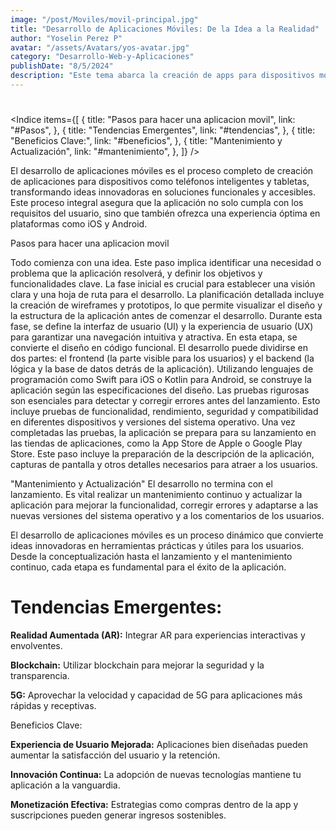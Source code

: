 ```yaml
---
image: "/post/Moviles/movil-principal.jpg"
title: "Desarrollo de Aplicaciones Móviles: De la Idea a la Realidad"
author: "Yoselin Perez P"
avatar: "/assets/Avatars/yos-avatar.jpg"
category: "Desarrollo-Web-y-Aplicaciones"
publishDate: "8/5/2024"
description: "Este tema abarca la creación de apps para dispositivos móviles, desde la idea inicial hasta su lanzamiento, incluyendo diseño, desarrollo y pruebas."
---
```


<Divider />

# <ImageMDX src="/post/Moviles/movil1.jpg" alt="Moviles" width={600} height={800} />

<Indice
  items={[
    {
      title: "Pasos para hacer una aplicacion movil",
      link: "#Pasos",
    },
    {
      title: "Tendencias Emergentes",
      link: "#tendencias",
    },
    {
      title: "Beneficios Clave:",
      link: "#beneficios",
    },
    {
      title: "Mantenimiento y Actualización",
      link: "#mantenimiento",
    },
  ]}
/>

<Parrafo>
  El desarrollo de aplicaciones móviles es el proceso completo de creación de aplicaciones para dispositivos como teléfonos
  inteligentes y tabletas, transformando ideas innovadoras en soluciones funcionales y accesibles. Este proceso integral asegura
  que la aplicación no solo cumpla con los requisitos del usuario, sino que también ofrezca una experiencia óptima en plataformas
  como iOS y Android.
</Parrafo>

<ImageMDX src="/post/Moviles/movil2.jpg" alt="Moviles" width={600} height={800} />

<SubSeccion id="Pasos"> Pasos para hacer una aplicacion movil </SubSeccion>

<Accordion title="Concepción de la Idea">
  <Parrafo>
    Todo comienza con una idea. Este paso implica identificar una necesidad o problema que la aplicación resolverá, y definir los
    objetivos y funcionalidades clave. La fase inicial es crucial para establecer una visión clara y una hoja de ruta para el
    desarrollo.
  </Parrafo>
</Accordion>

<Accordion title="Planificación y Diseño">
  <Parrafo>
    La planificación detallada incluye la creación de wireframes y prototipos, lo que permite visualizar el diseño y la estructura
    de la aplicación antes de comenzar el desarrollo. Durante esta fase, se define la interfaz de usuario (UI) y la experiencia de
    usuario (UX) para garantizar una navegación intuitiva y atractiva.
  </Parrafo>
</Accordion>

<Accordion title="Desarrollo">
  <Parrafo>
    En esta etapa, se convierte el diseño en código funcional. El desarrollo puede dividirse en dos partes: el frontend (la parte
    visible para los usuarios) y el backend (la lógica y la base de datos detrás de la aplicación). Utilizando lenguajes de
    programación como Swift para iOS o Kotlin para Android, se construye la aplicación según las especificaciones del diseño.
  </Parrafo>
</Accordion>

<Accordion title="Pruebas">
  <Parrafo>
    Las pruebas rigurosas son esenciales para detectar y corregir errores antes del lanzamiento. Esto incluye pruebas de
    funcionalidad, rendimiento, seguridad y compatibilidad en diferentes dispositivos y versiones del sistema operativo.
  </Parrafo>
</Accordion>

<Accordion title="Lanzamiento">
  <Parrafo>
    Una vez completadas las pruebas, la aplicación se prepara para su lanzamiento en las tiendas de aplicaciones, como la App
    Store de Apple o Google Play Store. Este paso incluye la preparación de la descripción de la aplicación, capturas de pantalla
    y otros detalles necesarios para atraer a los usuarios.
  </Parrafo>
</Accordion>

<YouTubeVideo url="https://www.youtube.com/watch?v=3_dwKqCsbis" />

<Divider />

<SubSeccion id="mantenimiento">"Mantenimiento y Actualización" </SubSeccion>
  <Parrafo>
  El desarrollo no termina con el lanzamiento. Es vital realizar un mantenimiento continuo y actualizar la aplicación para mejorar la funcionalidad, corregir errores y adaptarse a las nuevas versiones del sistema operativo y a los comentarios de los usuarios.

  </Parrafo>

<ImageMDX src="/post/Moviles/movil3.png" alt="Moviles" width={600} height={800} />

<Parrafo>
  El desarrollo de aplicaciones móviles es un proceso dinámico que convierte ideas innovadoras en herramientas prácticas y útiles
  para los usuarios. Desde la conceptualización hasta el lanzamiento y el mantenimiento continuo, cada etapa es fundamental para
  el éxito de la aplicación.
</Parrafo>

<ImageMDX src="/post/Moviles/movil2.jpg" alt="Moviles" width={600} height={800} />

# <SubSeccion id="tendencias"> Tendencias Emergentes: </SubSeccion>

<Parrafo>

**Realidad Aumentada (AR):** Integrar AR para experiencias interactivas y envolventes.

**Blockchain:** Utilizar blockchain para mejorar la seguridad y la transparencia.

**5G:** Aprovechar la velocidad y capacidad de 5G para aplicaciones más rápidas y receptivas.

</Parrafo>

<ImageMDX src="/post/Moviles/movil4.jpg" alt="Moviles" width={600} height={800} />

<SubSeccion id="beneficios"> Beneficios Clave: </SubSeccion>

<Parrafo>

**Experiencia de Usuario Mejorada:** Aplicaciones bien diseñadas pueden aumentar la satisfacción del usuario y la retención.

**Innovación Continua:** La adopción de nuevas tecnologías mantiene tu aplicación a la vanguardia.

**Monetización Efectiva:** Estrategias como compras dentro de la app y suscripciones pueden generar ingresos sostenibles.

</Parrafo>

# <ImageMDX src="/post/Moviles/movil5.jpg" alt="Moviles" width={600} height={800} />
